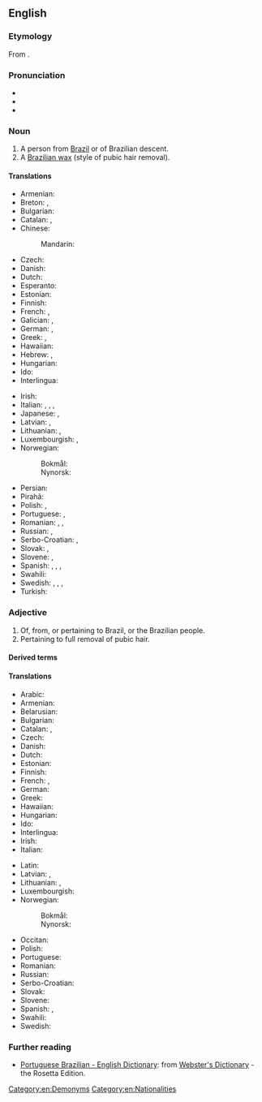 {{also|brazilian}}
==English==

===Etymology===
From {{suffix|en|Brazil|ian}}.

===Pronunciation===
* {{IPA|en|/bɹə.ˈzɪ.lɪ.ən/|/bɹə.ˈzɪl.jən/}}
* {{audio|en|Brazilian US.ogg|Audio (U.S.A.)}}
* {{hyphenation|en|Bra|zil|ian}}

===Noun===
{{en-noun}}

# A person from [[Brazil]] or of Brazilian descent.
# A [[Brazilian wax]] (style of pubic hair removal).

====Translations====
{{trans-top|person from Brazil}}
* Armenian: {{t|hy|բրազիլացի|sc=Armn}}
* Breton: {{t+|br|Braziliad|m}}, {{t+|br|Braziliadez|f}}
* Bulgarian: {{t|bg|бразилец|m|sc=Cyrl}}
* Catalan: {{t+|ca|brasiler|m}}, {{t+|ca|brasilera|f}}
* Chinese:
*: Mandarin: {{t+|cmn|巴西人|tr=Bāxī-rén|sc=Hani}}
* Czech: {{t+|cs|Brazilec|m}}
* Danish: {{t+|da|brasilianer|c}}
* Dutch: {{t+|nl|Braziliaan}}
* Esperanto: {{t+|eo|brazilano}}
* Estonian: {{t|et|brasilaane}}
* Finnish: {{t+|fi|brasilialainen}}
* French: {{t+|fr|Brésilien|m}}, {{t+|fr|Brésilienne|f}}
* Galician: {{t+|gl|brasileiro|m}}, {{t|gl|brasileira|f}}
* German: {{t+|de|Brasilianer|m}}, {{t+|de|Brasilianerin|f}}
* Greek: {{t+|el|Βραζιλιάνος|m}}, {{t|el|Βραζιλιάνα|f}}
* Hawaiian: {{t|haw|Palakila}}
* Hebrew: {{t|he|ברזילאי|m|tr=brazilai}}, {{t|he|ברזילאית|f|tr=brazilait}}
* Hungarian: {{t+|hu|brazil}}
* Ido: {{t+|io|Braziliano}}
* Interlingua: {{t|ia|brasiliano}}
{{trans-mid}}
* Irish: {{t|ga|Brasaíleach|m}}
* Italian: {{t+|it|brasiliano|m}}, {{t|it|brasiliana|f}}, {{t|it|brasiliani|m-p}}, {{t|it|brasiliane|f-p}}
* Japanese: {{t+|ja|ブラジル人|tr=Burajirujin}}, {{t|ja|伯人|tr=Hakujin}}
* Latvian: {{t|lv|brazīlietis|m}}, {{t|lv|brazīliete|f}}
* Lithuanian: {{t+|lt|brazilas|m}}, {{t+|lt|brazilė|f}}
* Luxembourgish: {{t|lb|Brasilianer|m}}, {{t|lb|Brasilianerin|f}}
* Norwegian:
*: Bokmål: {{t+|no|brasilianer|m}}
*: Nynorsk: {{t+|nn|brasilianar|m}}
* Persian: {{t+|fa|برزیلی|sc=fa-Arab}}
* Pirahã: {{t|myp|’áoói-gíi}}
* Polish: {{t+|pl|Brazylijczyk|m-pr}}, {{t+|pl|Brazylijka|f}}
* Portuguese: {{t+|pt|brasileiro|m}}, {{t+|pt|brasileira|f}}
* Romanian: {{t+|ro|brazilian|m}}, {{t+|ro|braziliană|f}}, {{t|ro|braziliancă|f}}
* Russian: {{t+|ru|брази́лец|m}}, {{t+|ru|брази́льянка|f}}
* Serbo-Croatian: {{t+|sh|Brazilac|m}}, {{t|sh|Brazilka|f}}
* Slovak: {{t+|sk|Brazílčan|m}}, {{t+|sk|Brazílčanka|f}}
* Slovene: {{t+|sl|Brazílec|m}}, {{t|sl|Brazílka|f}}
* Spanish: {{t+|es|brasileño|m}}, {{t+|es|brasileña|f}}, {{t+|es|brasilero|m}}, {{t+|es|brasilera|f}}
* Swahili: {{t+|sw|Mbrazili}}
* Swedish: {{t+|sv|brasilian|c}}, {{t+|sv|brasilianare|c}}, {{t+|sv|brasilianska|c}}, {{t+|sv|brasse|c}}
* Turkish: {{t+|tr|Brezilyalı}}
{{trans-bottom}}

===Adjective===
{{en-adj|-}}

# Of, from, or pertaining to Brazil, or the Brazilian people.
# Pertaining to full removal of pubic hair.

====Derived terms====
{{col3|en
|Brazilian berry
|Brazilian blowout
|Brazilian grape tree
|Brazilian peel
|Brazilian waxing
}}

====Translations====
{{trans-top|pertaining to Brazil}}
* Arabic: {{t|ar|بَرَازِيلِيّ}}
* Armenian: {{t|hy|բրազիլական|sc=Armn}}
* Belarusian: {{t|be|бразі́льскі|m|sc=Cyrl}}
* Bulgarian: {{t|bg|бразилски|sc=Cyrl}}
* Catalan: {{t+|ca|brasiler|m}}, {{t+|ca|brasilera|f}}
* Czech: {{t+|cs|brazilský|m}}
* Danish: {{t|da|brasiliansk}}
* Dutch: {{t+|nl|Braziliaans}}
* Estonian: {{t+|et|brasiilia}}
* Finnish: {{t+|fi|brasilialainen}}
* French: {{t+|fr|brésilien}}, {{t+|fr|auriverde}}
* German: {{t+|de|brasilianisch}}
* Greek: {{t+|el|βραζιλιάνικος}}
* Hawaiian: {{t|haw|Palakila}}
* Hungarian: {{t+|hu|brazil}}
* Ido: {{t+|io|Braziliana}}
* Interlingua: {{t|ia|brasilian}}
* Irish: {{t|ga|Brasaíleach}}
* Italian: {{t+|it|brasiliano}}
{{trans-mid}}
* Latin: {{t|la|brasilianus}}
* Latvian: {{t|lv|brazīliešu}}, {{t|lv|brazīlisks}}
* Lithuanian: {{t|lt|brazilų}}, {{t|lt|brazilietiškas}}
* Luxembourgish: {{t|lb|brasilianesch}}
* Norwegian:
*: Bokmål: {{t+|nb|brasiliansk}}
*: Nynorsk: {{t+|nn|brasiliansk}}
* Occitan: {{t|oc|brasilièr}}
* Polish: {{t+|pl|brazylijski}}
* Portuguese: {{t+|pt|brasileiro}}
* Romanian: {{t+|ro|brazilian}}
* Russian: {{t+|ru|брази́льский}}
* Serbo-Croatian: {{t+|sh|brazilski}}
* Slovak: {{t+|sk|brazílsky}}
* Slovene: {{t+|sl|brazílski}}
* Spanish: {{t+|es|brasileño}}, {{t+|es|brasilero|m}}
* Swahili: {{t|sw|Kibrazili}}
* Swedish: {{t+|sv|brasiliansk}}
{{trans-bottom}}

===Further reading===
* [https://web.archive.org/web/20040411161704/http://www.websters-online-dictionary.org/definition/Portuguese+Brazilian-english/ Portuguese Brazilian - English Dictionary]: from [https://web.archive.org/web/20120223164907/http://www.websters-online-dictionary.org/ Webster's Dictionary] - the Rosetta Edition.

[[Category:en:Demonyms]]
[[Category:en:Nationalities]]